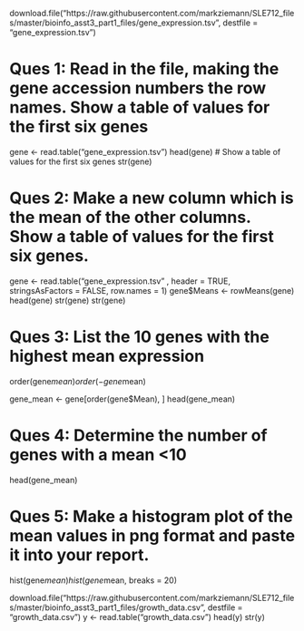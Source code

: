 download.file("https://raw.githubusercontent.com/markziemann/SLE712_files/master/bioinfo_asst3_part1_files/gene_expression.tsv", destfile = "gene_expression.tsv")

# Ques 1: Read in the file, making the gene accession numbers the row names. Show a table of values for the first six genes
gene <- read.table("gene_expression.tsv")
head(gene) # Show a table of values for the first six genes
str(gene)

# Ques 2: Make a new column which is the mean of the other columns. Show a table of values for the first six genes.

gene <- read.table("gene_expression.tsv" , header = TRUE, stringsAsFactors = FALSE, row.names = 1)
gene$Means <- rowMeans(gene)
head(gene)
str(gene)
str(gene)


# Ques 3: List the 10 genes with the highest mean expression
order(gene$mean)
order(-gene$mean)

gene_mean <- gene[order(gene$Mean), ]
head(gene_mean)

# Ques 4: Determine the number of genes with a mean <10
head(gene_mean)
 
# Ques 5: Make a histogram plot of the mean values in png format and paste it into your report.
hist(gene$mean)
hist(gene$mean, breaks = 20)






download.file("https://raw.githubusercontent.com/markziemann/SLE712_files/master/bioinfo_asst3_part1_files/growth_data.csv", destfile = "growth_data.csv")
y <- read.table("growth_data.csv")
head(y)
str(y)

